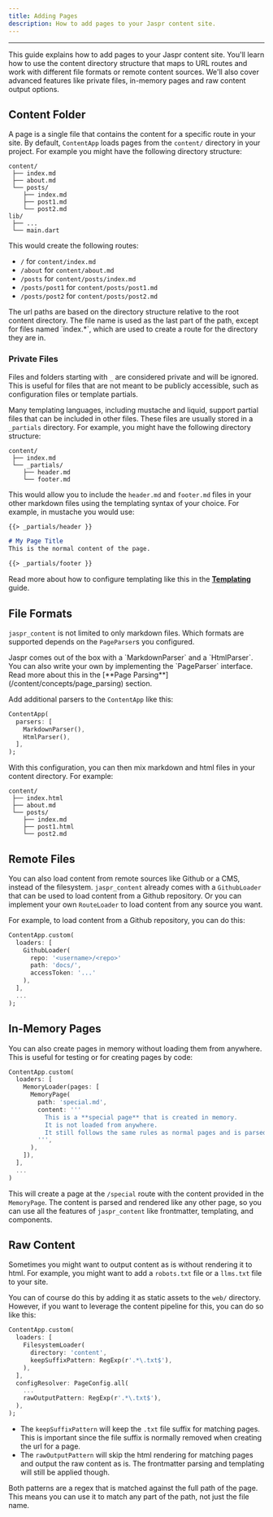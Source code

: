 ```yaml
---
title: Adding Pages
description: How to add pages to your Jaspr content site.
---
```


---

This guide explains how to add pages to your Jaspr content site. You'll learn how to use the content directory structure that maps to URL routes and work with different file formats or remote content sources. We'll also cover advanced features like private files, in-memory pages and  raw content output options.

## Content Folder

A page is a single file that contains the content for a specific route in your site. By default, `ContentApp` loads pages from the `content/` directory in your project. For example you might have the following directory structure:

```
content/
 ├── index.md
 ├── about.md
 └── posts/
    ├── index.md
    ├── post1.md
    └── post2.md
lib/
 ├── ...
 └── main.dart
```

This would create the following routes:

- `/` for `content/index.md`
- `/about` for `content/about.md`
- `/posts` for `content/posts/index.md`
- `/posts/post1` for `content/posts/post1.md`
- `/posts/post2` for `content/posts/post2.md`

<Info>
The url paths are based on the directory structure relative to the root content directory. The file name is used as the last part of the path, except for files named `index.*`, which are used to create a route for the directory they are in.
</Info>

### Private Files

Files and folders starting with `_` are considered private and will be ignored. This is useful for files that are not meant to be publicly accessible, such as configuration files or template partials.

Many templating languages, including mustache and liquid, support partial files that can be included in other files. These files are usually stored in a `_partials` directory. For example, you might have the following directory structure:

```
content/
 ├── index.md
 └── _partials/
    ├── header.md
    └── footer.md
```

This would allow you to include the `header.md` and `footer.md` files in your other markdown files using the templating syntax of your choice. For example, in mustache you would use:

```markdown
{{> _partials/header }}

# My Page Title
This is the normal content of the page.

{{> _partials/footer }}
```

Read more about how to configure templating like this in the [**Templating**](/content/concepts/templating) guide.

## File Formats

`jaspr_content` is not limited to only markdown files. Which formats are supported depends on the `PageParser`s you configured. 

<Info>
Jaspr comes out of the box with a `MarkdownParser` and a `HtmlParser`. You can also write your own by implementing the `PageParser` interface. Read more about this in the [**Page Parsing**](/content/concepts/page_parsing) section.
</Info>

Add additional parsers to the `ContentApp` like this:

```dart
ContentApp(
  parsers: [
    MarkdownParser(),
    HtmlParser(),
  ],
);
```

With this configuration, you can then mix markdown and html files in your content directory. For example:

```
content/
 ├── index.html
 ├── about.md
 └── posts/
    ├── index.md
    ├── post1.html
    └── post2.md
```

## Remote Files

You can also load content from remote sources like Github or a CMS, instead of the filesystem. `jaspr_content` already comes with a `GithubLoader` that can be used to load content from a Github repository. Or you can implement your own `RouteLoader` to load content from any source you want.

For example, to load content from a Github repository, you can do this:

```dart
ContentApp.custom(
  loaders: [
    GithubLoader(
      repo: '<username>/<repo>'
      path: 'docs/',
      accessToken: '...'
    ),
  ],
  ...
);
```

## In-Memory Pages

You can also create pages in memory without loading them from anywhere. This is useful for testing or for creating pages by code:

```dart
ContentApp.custom(
  loaders: [
    MemoryLoader(pages: [
      MemoryPage(
        path: 'special.md',
        content: '''
          This is a **special page** that is created in memory.
          It is not loaded from anywhere.
          It still follows the same rules as normal pages and is parsed and rendered like any other page.
        ''',
      ),
    ]),
  ],
  ...
)
```

This will create a page at the `/special` route with the content provided in the `MemoryPage`. The content is parsed and rendered like any other page, so you can use all the features of `jaspr_content` like frontmatter, templating, and components.

## Raw Content

Sometimes you might want to output content as is without rendering it to html. For example, you might want to add a `robots.txt` file or a `llms.txt` file to your site.

You can of course do this by adding it as static assets to the `web/` directory. However, if you want to leverage the content pipeline for this, you can do so like this:

```dart
ContentApp.custom(
  loaders: [
    FilesystemLoader(
      directory: 'content',
      keepSuffixPattern: RegExp(r'.*\.txt$'),
    ),
  ],
  configResolver: PageConfig.all(
    ...
    rawOutputPattern: RegExp(r'.*\.txt$'),
  ),
);
```

- The `keepSuffixPattern` will keep the `.txt` file suffix for matching pages. This is important since the file suffix is normally removed when creating the url for a page.
- The `rawOutputPattern` will skip the html rendering for matching pages and output the raw content as is. The frontmatter parsing and templating will still be applied though.

<Info>
  Both patterns are a regex that is matched against the full path of the page. This means you can use it to match any part of the path, not just the file name.
</Info>